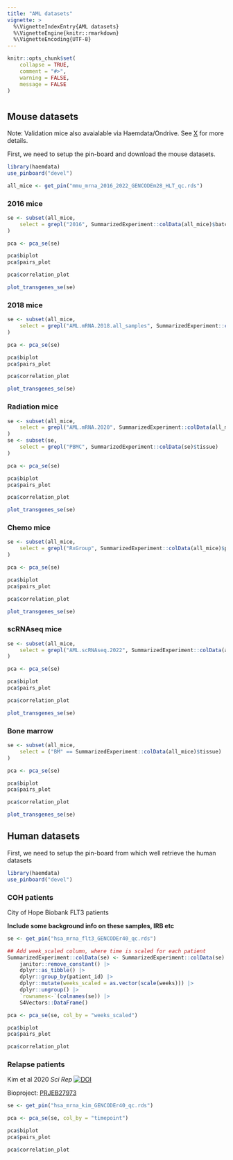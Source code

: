 ```yaml
---
title: "AML datasets"
vignette: >
  %\VignetteIndexEntry{AML datasets}
  %\VignetteEngine{knitr::rmarkdown}
  %\VignetteEncoding{UTF-8}
---
```


```r
knitr::opts_chunk$set(
    collapse = TRUE,
    comment = "#>",
    warning = FALSE,
    message = FALSE
)
```

# {.tabset .tabset-fade}

## Mouse datasets {.tabset .tabset-fade}
Note: Validation mice also avaialable via Haemdata/Ondrive. See [X]() for more details.

First, we need to setup the pin-board and download the mouse datasets. 

```r
library(haemdata)
use_pinboard("devel")

all_mice <- get_pin("mmu_mrna_2016_2022_GENCODEm28_HLT_qc.rds")
```

### 2016 mice
```r
se <- subset(all_mice,
    select = grepl("2016", SummarizedExperiment::colData(all_mice)$batch)
)

pca <- pca_se(se)
```

```r
pca$biplot
pca$pairs_plot
```
```r
pca$correlation_plot
```

```r
plot_transgenes_se(se)
```

### 2018 mice
```r
se <- subset(all_mice,
    select = grepl("AML.mRNA.2018.all_samples", SummarizedExperiment::colData(all_mice)$project)
)

pca <- pca_se(se)
```

```r
pca$biplot
pca$pairs_plot
```
```r
pca$correlation_plot
```

```r
plot_transgenes_se(se)
```

### Radiation mice
```r
se <- subset(all_mice,
    select = grepl("AML.mRNA.2020", SummarizedExperiment::colData(all_mice)$project)
)
se <- subset(se,
    select = grepl("PBMC", SummarizedExperiment::colData(se)$tissue)
)

pca <- pca_se(se)
```

```r
pca$biplot
pca$pairs_plot
```

```r
pca$correlation_plot
```

```r
plot_transgenes_se(se)
```

### Chemo mice
```r
se <- subset(all_mice,
    select = grepl("RxGroup", SummarizedExperiment::colData(all_mice)$project)
)

pca <- pca_se(se)
```

```r
pca$biplot
pca$pairs_plot
```

```r
pca$correlation_plot
```

```r
plot_transgenes_se(se)
```

### scRNAseq mice
```r
se <- subset(all_mice,
    select = grepl("AML.scRNAseq.2022", SummarizedExperiment::colData(all_mice)$project)
)

pca <- pca_se(se)
```

```r
pca$biplot
pca$pairs_plot
```

```r
pca$correlation_plot
```

```r
plot_transgenes_se(se)
```

### Bone marrow
```r
se <- subset(all_mice,
    select = ("BM" == SummarizedExperiment::colData(all_mice)$tissue)
)

pca <- pca_se(se)
```

```r
pca$biplot
pca$pairs_plot
```

```r
pca$correlation_plot
```

```r
plot_transgenes_se(se)
```

## Human datasets {.tabset .tabset-fade}

First, we need to setup the pin-board from which well retrieve the human datasets

```r
library(haemdata)
use_pinboard("devel")
```

### COH patients 

City of Hope Biobank FLT3 patients

**Include some background info on these samples, IRB etc**

```r
se <- get_pin("hsa_mrna_flt3_GENCODEr40_qc.rds")

## Add week_scaled column, where time is scaled for each patient
SummarizedExperiment::colData(se) <- SummarizedExperiment::colData(se) |>
    janitor::remove_constant() |>
    dplyr::as_tibble() |>
    dplyr::group_by(patient_id) |>
    dplyr::mutate(weeks_scaled = as.vector(scale(weeks))) |>
    dplyr::ungroup() |>
    `rownames<-`(colnames(se)) |>
    S4Vectors::DataFrame()

pca <- pca_se(se, col_by = "weeks_scaled")
```

```r
pca$biplot
pca$pairs_plot
```
```r
pca$correlation_plot
```

### Relapse patients
Kim et al 2020 *Sci Rep* [![DOI](https://zenodo.org/badge/DOI/10.1038/s41598-020-76933-2.svg)](https://doi.org/10.1038/s41598-020-76933-2)

Bioproject: [PRJEB27973](https://www.ncbi.nlm.nih.gov/bioproject/?term=PRJEB27973)

```r
se <- get_pin("hsa_mrna_kim_GENCODEr40_qc.rds")

pca <- pca_se(se, col_by = "timepoint")
```

```r
pca$biplot
pca$pairs_plot
```
```r
pca$correlation_plot
```
